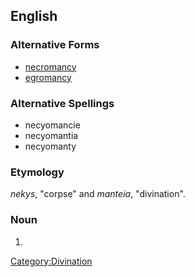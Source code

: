 ==English==

===Alternative Forms===
*[[necromancy]]
*[[egromancy]]

===Alternative Spellings===
*necyomancie
*necyomantia
*necyomanty

===Etymology===
{{AGr.}} ''nekys'', "corpse" and ''manteia'', "divination".

===Noun===
{{en-noun|-}}

# {{alternative form of|necromancy}}

[[Category:Divination]]